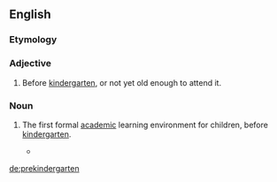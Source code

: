==English==

===Etymology===
{{prefix|pre|kindergarten|lang=en}}

===Adjective===
{{en-adj|-}}

# Before [[kindergarten]], or not yet old enough to attend it.

===Noun===
{{en-noun}}

# {{label|en|US}} The first formal [[academic]] learning environment for children, before [[kindergarten]].
#* {{quote-journal|date=June 6, 2008|author=Jennifer Medina|title=Parents Find Frustration With Process at Schools|work=New York Times|url=http://www.nytimes.com/2008/06/06/education/06schools.html
|passage=This year, Schools Chancellor Joel I. Klein has streamlined and centralized the dizzying array of admission procedures for the city’s '''prekindergartens''' and middle schools.}}

[[de:prekindergarten]]